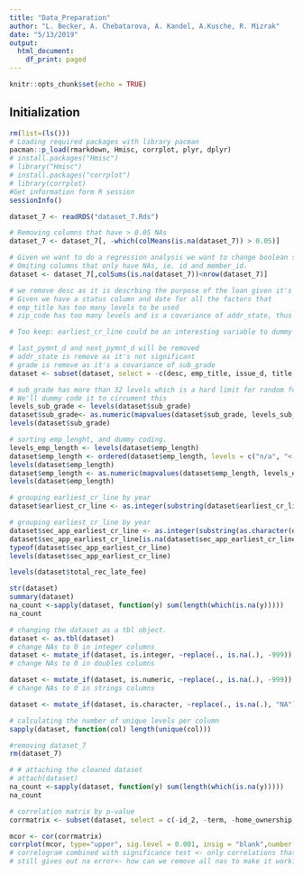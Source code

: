 ```yaml
---
title: "Data_Preparation"
author: "L. Becker, A. Chebatarova, A. Kandel, A.Kusche, R. Mizrak"
date: "5/13/2019"
output:
  html_document:
    df_print: paged
---
```


```r
knitr::opts_chunk$set(echo = TRUE)
```
## Initialization

```r
rm(list=(ls()))
# Loading required packages with library pacman
pacman::p_load(rmarkdown, Hmisc, corrplot, plyr, dplyr)
# install.packages("Hmisc")
# library("Hmisc")
# install.packages("corrplot")
# library(corrplot)
#Get information form R session
sessionInfo()
```
<!-- ```{r Data Loading} -->
<!-- # we load the loan file and select lineitems that fit our group number 7 -->
<!-- # we might move this somewhere else and use only the prepared csv as this is time consuming -->

<!-- loan_df <- read.csv(file = "loan.csv", header = TRUE) -->
<!-- loan_df <- cbind(id_2 = rownames(loan_df), loan_df) -->
<!-- rownames(loan_df) <- 1:nrow(loan_df) -->
<!-- loan_df$id_2 <- as.numeric(loan_df$id_2) -->
<!-- dataset_7 <- loan_df[which(loan_df$id_2%%8+1== 7),] -->
<!-- ``` -->

<!-- ```{r Saving dataset as rds} -->
<!-- # Write RDS in R -->

<!-- saveRDS(dataset_7, file = "dataset_7.Rds") -->
<!-- ``` -->

```r
dataset_7 <- readRDS("dataset_7.Rds")
```

<!-- ```{r exception to removing NAs colums} -->
<!-- # total_rec_late_fee woould be removed because it has mostly NA's but I believe we should keep that one an dummy code it to 0 as it could be usefull for defaulting  -->
<!-- summary(dataset_7$total_rec_late_fee) -->
<!-- summary(dataset_7$recoveries) -->
<!-- typeof(dataset_7$total_rec_late_fee) -->
<!-- ``` -->

```r
# Removing columns that have > 0.05 NAs
dataset_7 <- dataset_7[, -which(colMeans(is.na(dataset_7)) > 0.05)]

```
```r
# Given we want to do a regression analysis we want to change boolean string values to numeric ones.
# Omiting columns that only have NAs, ie. id and member_id.
dataset <- dataset_7[,colSums(is.na(dataset_7))<nrow(dataset_7)]

```

```r
# we remove desc as it is descrbing the purpose of the loan given it's unstructured data we can't do much about it.
# Given we have a status column and date for all the factors that 
# emp_title has too many levels to be used 
# zip_code has too many levels and is a covariance of addr_state, thus we can remove it.

# Too keep: earliest_cr_line could be an interesting variable to dummy code, we could transform it to only hold the year and make it a numerical value. same is true for sec_app_earliest_cr_line

# last_pymnt_d and next_pymnt_d will be removed
# addr_state is remove as it's not significant
# grade is remove as it's a covariance of sub_grade
dataset <- subset(dataset, select = -c(desc, emp_title, issue_d, title, zip_code, last_pymnt_d, next_pymnt_d, last_credit_pull_d, hardship_end_date, hardship_start_date, payment_plan_start_date, debt_settlement_flag_date, settlement_date, addr_state, grade) )
```

```r
# sub_grade has more than 32 levels which is a hard limit for random forest.
# We'll dummy code it to circument this
levels_sub_grade <- levels(dataset$sub_grade)
dataset$sub_grade<- as.numeric(mapvalues(dataset$sub_grade, levels_sub_grade, seq(from = 1, to = 35, by = 1)))
levels(dataset$sub_grade)
```

```r
# sorting emp_lenght, and dummy coding.
levels_emp_length <- levels(dataset$emp_length)
dataset$emp_length <- ordered(dataset$emp_length, levels = c("n/a", "< 1 year", "1 year", "2 years", "3 years","4 years", "5 years","6 years", "7 years", "8 years", "9 years", "10+ years"))
levels(dataset$emp_length)
dataset$emp_length <- as.numeric(mapvalues(dataset$emp_length, levels_emp_length, c(-999, seq(from = 0, to = 10, by = 1))))
levels(dataset$emp_length)

```

<!-- ```{r} -->
<!-- # remove old emp_length, sub_grade -->
<!-- dataset <- subset(dataset, select = -c(emp_length, sub_grade) ) -->
<!-- ``` -->

<!-- ```{r Data Cleaning hardship_type} -->
<!-- # changing emp_title type -->
<!-- dataset$hardship_type <- as.character(dataset$hardship_type) -->
<!-- # Replacing empting values in hardship_type to '0' -->
<!-- dataset$hardship_type <- sub("No deferral", "0", dataset$hardship_type) -->
<!-- # Replacing '' values in hardship_type to '0' -->
<!-- dataset$hardship_type <- sub("INTEREST ONLY-3 MONTHS DEFERRAL", "1", dataset$hardship_type) -->
<!-- ``` -->

<!-- ```{r total_rec_late_fee} -->
<!-- levels(total_rec_late_fee) -->
<!-- ``` -->

```r
# grouping earliest_cr_line by year
dataset$earliest_cr_line <- as.integer(substring(dataset$earliest_cr_line, 5))
```

```r
# grouping earliest_cr_line by year
dataset$sec_app_earliest_cr_line <- as.integer(substring(as.character(dataset$sec_app_earliest_cr_line), 5))
dataset$sec_app_earliest_cr_line[is.na(dataset$sec_app_earliest_cr_line)] <- -999
typeof(dataset$sec_app_earliest_cr_line)
levels(dataset$sec_app_earliest_cr_line)
```

```r
levels(dataset$total_rec_late_fee)
```

```r
str(dataset)
summary(dataset)
na_count <-sapply(dataset, function(y) sum(length(which(is.na(y)))))
na_count

```
```r

# changing the dataset as a tbl object.
dataset <- as.tbl(dataset)
# change NAs to 0 in integer columns
dataset <- mutate_if(dataset, is.integer, ~replace(., is.na(.), -999))
# change NAs to 0 in doubles columns

dataset <- mutate_if(dataset, is.numeric, ~replace(., is.na(.), -999))
# change NAs to 0 in strings columns

dataset <- mutate_if(dataset, is.character, ~replace(., is.na(.), "NA"))

# calculating the number of unique levels per column
sapply(dataset, function(col) length(unique(col)))

#removing dataset_7
rm(dataset_7)

# # attaching the cleaned dataset
# attach(dataset)
na_count <-sapply(dataset, function(y) sum(length(which(is.na(y)))))
na_count

```
```r

# correlation matrix by p-value
corrmatrix <- subset(dataset, select = c(-id_2, -term, -home_ownership, -initial_list_status, -application_type, -verification_status_joint, -hardship_flag, -hardship_type, -hardship_reason, -hardship_type, -hardship_loan_status, -hardship_status, -disbursement_method, -debt_settlement_flag, -verification_status, -loan_status, -pymnt_plan, -purpose, -settlement_status))

mcor <- cor(corrmatrix)
corrplot(mcor, type="upper", sig.level = 0.001, insig = "blank",number.font = 0)
# correlogram combined with significance test <- only correlations that are relevant are shown in the plot
# still gives out na error<- how can we remove all nas to make it work?

```


<!-- ```{r Data Cleaning hardship_type} -->
<!-- # changing emp_title type -->
<!-- dataset$hardship_type <- as.character(dataset$hardship_type) -->
<!-- # Replacing empting values in hardship_type to '0' -->
<!-- dataset$hardship_type <- sub("No deferral", "0", dataset$hardship_type) -->
<!-- # Replacing '' values in hardship_type to '0' -->
<!-- dataset$hardship_type <- sub("INTEREST ONLY-3 MONTHS DEFERRAL", "1", dataset$hardship_type) -->
<!-- ``` -->